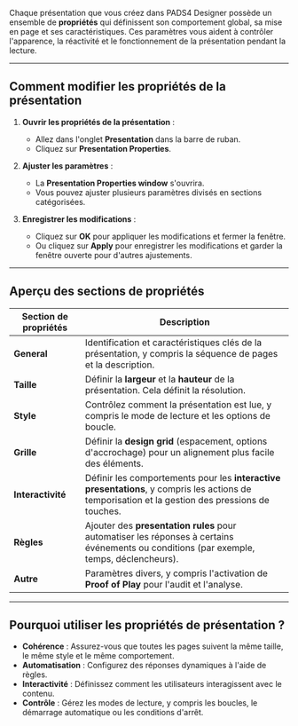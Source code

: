 Chaque présentation que vous créez dans PADS4 Designer possède un ensemble de **propriétés** qui définissent son comportement global, sa mise en page et ses caractéristiques. Ces paramètres vous aident à contrôler l'apparence, la réactivité et le fonctionnement de la présentation pendant la lecture.

***

## **Comment modifier les propriétés de la présentation**

1. **Ouvrir les propriétés de la présentation** :
   * Allez dans l'onglet **Presentation** dans la barre de ruban.
   * Cliquez sur **Presentation Properties**.

2. **Ajuster les paramètres** :
   * La **Presentation Properties window** s'ouvrira.
   * Vous pouvez ajuster plusieurs paramètres divisés en sections catégorisées.

3. **Enregistrer les modifications** :
   * Cliquez sur **OK** pour appliquer les modifications et fermer la fenêtre.
   * Ou cliquez sur **Apply** pour enregistrer les modifications et garder la fenêtre ouverte pour d'autres ajustements.

***

## **Aperçu des sections de propriétés**

| **Section de propriétés** | **Description**                                                                                                                                  |
| ------------------------- | ------------------------------------------------------------------------------------------------------------------------------------------------ |
| **General**               | Identification et caractéristiques clés de la présentation, y compris la séquence de pages et la description.                                    |
| **Taille**                | Définir la **largeur** et la **hauteur** de la présentation. Cela définit la résolution.                                                         |
| **Style**                 | Contrôlez comment la présentation est lue, y compris le mode de lecture et les options de boucle.                                                |
| **Grille**                | Définir la **design grid** (espacement, options d'accrochage) pour un alignement plus facile des éléments.                                       |
| **Interactivité**         | Définir les comportements pour les **interactive presentations**, y compris les actions de temporisation et la gestion des pressions de touches. |
| **Règles**                | Ajouter des **presentation rules** pour automatiser les réponses à certains événements ou conditions (par exemple, temps, déclencheurs).         |
| **Autre**                 | Paramètres divers, y compris l'activation de **Proof of Play** pour l'audit et l'analyse.                                                        |

***

## **Pourquoi utiliser les propriétés de présentation ?**

* **Cohérence** : Assurez-vous que toutes les pages suivent la même taille, le même style et le même comportement.
* **Automatisation** : Configurez des réponses dynamiques à l'aide de règles.
* **Interactivité** : Définissez comment les utilisateurs interagissent avec le contenu.
* **Contrôle** : Gérez les modes de lecture, y compris les boucles, le démarrage automatique ou les conditions d'arrêt.
